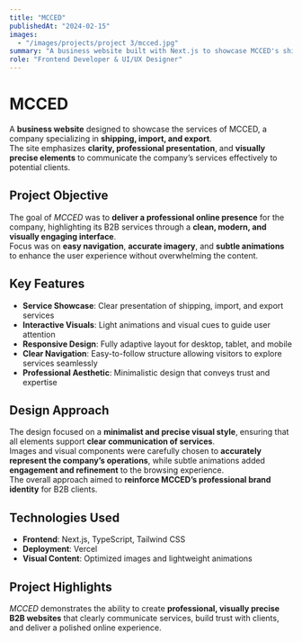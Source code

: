 ```yaml
---
title: "MCCED"
publishedAt: "2024-02-15"
images:
  - "/images/projects/project 3/mcced.jpg"
summary: "A business website built with Next.js to showcase MCCED's shipping, import, and export services with a clean and visually precise design."
role: "Frontend Developer & UI/UX Designer"
---
```


# MCCED

A **business website** designed to showcase the services of MCCED, a company specializing in **shipping, import, and export**.  
The site emphasizes **clarity, professional presentation**, and **visually precise elements** to communicate the company’s services effectively to potential clients.

## Project Objective

The goal of *MCCED* was to **deliver a professional online presence** for the company, highlighting its B2B services through a **clean, modern, and visually engaging interface**.  
Focus was on **easy navigation**, **accurate imagery**, and **subtle animations** to enhance the user experience without overwhelming the content.

## Key Features

- **Service Showcase**: Clear presentation of shipping, import, and export services  
- **Interactive Visuals**: Light animations and visual cues to guide user attention  
- **Responsive Design**: Fully adaptive layout for desktop, tablet, and mobile  
- **Clear Navigation**: Easy-to-follow structure allowing visitors to explore services seamlessly  
- **Professional Aesthetic**: Minimalistic design that conveys trust and expertise  

## Design Approach

The design focused on a **minimalist and precise visual style**, ensuring that all elements support **clear communication of services**.  
Images and visual components were carefully chosen to **accurately represent the company’s operations**, while subtle animations added **engagement and refinement** to the browsing experience.  
The overall approach aimed to **reinforce MCCED’s professional brand identity** for B2B clients.

## Technologies Used

- **Frontend**: Next.js, TypeScript, Tailwind CSS  
- **Deployment**: Vercel  
- **Visual Content**: Optimized images and lightweight animations  

## Project Highlights

*MCCED* demonstrates the ability to create **professional, visually precise B2B websites** that clearly communicate services, build trust with clients, and deliver a polished online experience.
